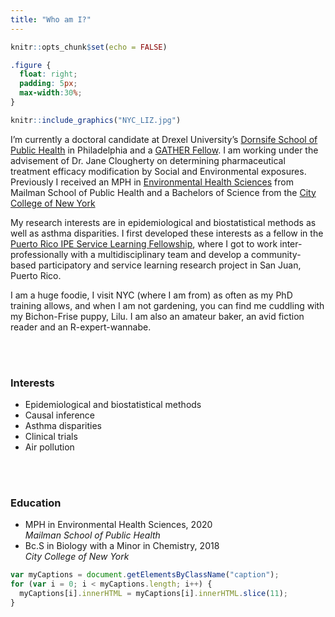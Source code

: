```yaml
---
title: "Who am I?"
---
```


```r

knitr::opts_chunk$set(echo = FALSE)
```

```css
.figure {
  float: right;
  padding: 5px;
  max-width:30%;
}
```

::: floating
```r
knitr::include_graphics("NYC_LIZ.jpg")
```

I'm currently a doctoral candidate at Drexel University's [Dornsife School of Public Health](https://drexel.edu/dornsife/academics/departments/environmental-occupational-health/eoh-student-profiles/) in Philadelphia and a [GATHER Fellow](https://drexel.edu/dornsife/global/global-health-training/gather/). I am working under the advisement of Dr. Jane Clougherty on determining pharmaceutical treatment efficacy modification by Social and Environmental exposures. Previously I received an MPH in [Environmental Health Sciences](https://www.publichealth.columbia.edu/academics/departments/environmental-health-sciences-ehs) from Mailman School of Public Health and a Bachelors of Science from the [City College of New York](https://www.ccny.cuny.edu/)

My research interests are in epidemiological and biostatistical methods as well as asthma disparities. I first developed these interests as a fellow in the [Puerto Rico IPE Service Learning Fellowship](http://https://www.publichealth.columbia.edu/research/office-diversity-culture-and-inclusion/puerto-rico-ipe-service-learning-trip-0), where I got to work inter-professionally with a multidisciplinary team and develop a community-based participatory and service learning research project in San Juan, Puerto Rico.

I am a huge foodie, I visit NYC (where I am from) as often as my PhD training allows, and when I am not gardening, you can find me cuddling with my Bichon-Frise puppy, Lilu. I am also an amateur baker, an avid fiction reader and an R-expert-wannabe.




<div class = "row">
  
<div class = "col-md-4">

<br><br>

### Interests

-   Epidemiological and biostatistical methods
-   Causal inference
-   Asthma disparities
-   Clinical trials
-   Air pollution
</div>
  
<div class = "col-md-4">
<br><br>

### Education
-   MPH in Environmental Health Sciences, 2020 <br>
   *Mailman School of Public Health* <br>
-   Bc.S in Biology with a Minor in Chemistry, 2018 <br>
   *City College of New York* <br>
</div>
  

</div>
</div>


:::

```js
var myCaptions = document.getElementsByClassName("caption");
for (var i = 0; i < myCaptions.length; i++) {
  myCaptions[i].innerHTML = myCaptions[i].innerHTML.slice(11);
}
```

